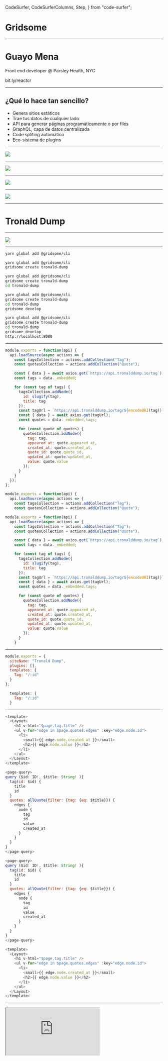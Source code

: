  CodeSurfer,
  CodeSurferColumns,
  Step,
} from "code-surfer";

# Gridsome

---

# Guayo Mena

Front end developer @ Parsley Health, NYC
<div>
bit.ly/reactcr
</div>

---

## ¿Qué lo hace tan sencillo?

- Genera sitios estáticos
- Trae tus datos de cualquier lado
- API para generar páginas programáticamente o por files
- GraphQL, capa de datos centralizada
- Code spliting automático
- Eco-sistema de plugins

---

![](https://res.cloudinary.com/guayo/image/upload/v1572458704/slides/jamstack-full-logo.svg)

---

![](https://res.cloudinary.com/guayo/image/upload/v1572458691/slides/monolith-pattern.svg)

---

![](https://res.cloudinary.com/guayo/image/upload/v1572458691/slides/jamastack-pattern.svg)

---

![](https://assets.tronalddump.io/img/tronalddump_850x850.png)

---

# Tronald Dump

---

![](https://res.cloudinary.com/guayo/image/upload/v1572100294/slides/SHOW-ME-THE-CODE-.jpg)

---

<CodeSurfer>

```bash title="Instalar gridsome"
yarn global add @gridsome/cli
```

```bash title="Crear el proyecto"
yarn global add @gridsome/cli
gridsome create tronald-dump
```

```bash title="Pasarse al directorio"
yarn global add @gridsome/cli
gridsome create tronald-dump
cd tronald-dump
```

```bash title="Iniciar el server"
yarn global add @gridsome/cli
gridsome create tronald-dump
cd tronald-dump
gridsome develop
```

```bash title="Admirar en el browser"
yarn global add @gridsome/cli
gridsome create tronald-dump
cd tronald-dump
gridsome develop
http://localhost:8080
```
</CodeSurfer>

---

<CodeSurfer>

```js title="Importar data"
module.exports = function(api) {
  api.loadSource(async actions => {
    const tagsCollection = actions.addCollection("Tag");
    const quotesCollection = actions.addCollection("Quote");

    const { data } = await axios.get(`https://api.tronalddump.io/tag`);
    const tags = data._embedded;

    for (const tag of tags) {
      tagsCollection.addNode({
        id: slugify(tag),
        title: tag
      });
      const tagUrl = `https://api.tronalddump.io/tag/${encodeURI(tag)}`;
      const { data } = await axios.get(tagUrl);
      const quotes = data._embedded.tags;

      for (const quote of quotes) {
        quotesCollection.addNode({
          tag: tag,
          appeared_at: quote.appeared_at,
          created_at: quote.created_at,
          quote_id: quote.quote_id,
          updated_at: quote.updated_at,
          value: quote.value
        });
      }
    }
  });
};
```

```js title="Importar data" subtitle="Crear colecciones"
module.exports = function(api) {
  api.loadSource(async actions => {
    const tagsCollection = actions.addCollection("Tag");
    const quotesCollection = actions.addCollection("Quote");
```

```js title="Importar data" subtitle="Alimentar colecciones"
module.exports = function(api) {
  api.loadSource(async actions => {
    const tagsCollection = actions.addCollection("Tag");
    const quotesCollection = actions.addCollection("Quote");

    const { data } = await axios.get(`https://api.tronalddump.io/tag`);
    const tags = data._embedded;

    for (const tag of tags) {
      tagsCollection.addNode({
        id: slugify(tag),
        title: tag
      });
      const tagUrl = `https://api.tronalddump.io/tag/${encodeURI(tag)}`;
      const { data } = await axios.get(tagUrl);
      const quotes = data._embedded.tags;

      for (const quote of quotes) {
        quotesCollection.addNode({
          tag: tag,
          appeared_at: quote.appeared_at,
          created_at: quote.created_at,
          quote_id: quote.quote_id,
          updated_at: quote.updated_at,
          value: quote.value
        });
      }
    }
```

</CodeSurfer>

---

<CodeSurfer>

```js title="Crear páginas"
module.exports = {
  siteName: "Tronald Dump",
  plugins: [],
  templates: {
    Tag: "/:id"
  }
};
```

```js title="Crear páginas" subtitle="La magia"
  templates: {
    Tag: "/:id"
  }
```

</CodeSurfer>

---

<CodeSurfer>

```js title="Template" subtitle="/src/templates/Tag"
<template>
  <Layout>
    <h1 v-html="$page.tag.title" />
    <ul v-for="edge in $page.quotes.edges" :key="edge.node.id">
      <li>
        <small>{{ edge.node.created_at }}</small>
        <h2>{{ edge.node.value }}</h2>
      </li>
    </ul>
  </Layout>
</template>

<page-query>
query ($id: ID!, $title: String! ){
  tag(id: $id) {
    title
    id
  }
  quotes: allQuote(filter: {tag: {eq: $title}}) {
    edges {
      node {
        tag
        id
        value
        created_at
      }
    }
  }
}
</page-query>
```

```js title="Template" subtitle="Query"
<page-query>
query ($id: ID!, $title: String! ){
  tag(id: $id) {
    title
    id
  }
  quotes: allQuote(filter: {tag: {eq: $title}}) {
    edges {
      node {
        tag
        id
        value
        created_at
      }
    }
  }
}
</page-query>
```

```js title="Template" subtitle="Markup"
<template>
  <Layout>
    <h1 v-html="$page.tag.title" />
    <ul v-for="edge in $page.quotes.edges" :key="edge.node.id">
      <li>
        <small>{{ edge.node.created_at }}</small>
        <h2>{{ edge.node.value }}</h2>
      </li>
    </ul>
  </Layout>
</template>
```

</CodeSurfer>

---

<Iframe src="https://agitated-benz-2862dd.netlify.com/" />

---

< 60 líneas de código = 56 páginas

---

![](https://res.cloudinary.com/guayo/image/upload/v1572109544/slides/netlify-logo.png)


